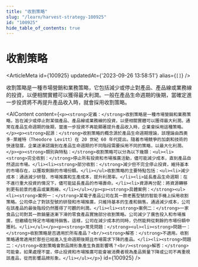 ```yaml
---
title: "收割策略"
slug: "/learn/harvest-strategy-100925"
id: "100925"
hide_table_of_contents: true
---
```



# 收割策略

<ArticleMeta id={100925} updatedAt={'2023-09-26 13:58:51'} alias={`[]`} />
<div className='border-solid border-b border-t-0 my-4 border-[var(--ifm-color-gray-300)]' />

收割策略是一種市場營銷和業務策略，它包括減少或停止對產品、產品線或業務線的投資，以便相關實體可以獲得最大利潤。一般在產品生命週期的後期，當確定進一步投資將不再提升產品收入時，就會採用收割策略。

<AIContent content={`<p><strong>定義：</strong>收割策略是一種市場營銷和業務策略，旨在減少或停止對某個產品、產品線或業務線的投資，以便相關實體可以獲得最大利潤。通常在產品生命週期的後期，當進一步投資不再能顯著提升產品收入時，企業會採用這種策略。</p><p><strong>起源：</strong>收割策略的概念源於產品生命週期理論，該理論由西奧多·萊維特（Theodore Levitt）在 20 世紀 60 年代提出。隨着市場競爭的加劇和技術的快速發展，企業逐漸認識到在產品生命週期的不同階段需要採用不同的策略，以最大化利潤。</p><p><strong>類別與特點：</strong>收割策略可以分為以下幾類：<ul><li><strong>完全收割：</strong>停止所有投資和市場推廣活動，儘可能減少成本，直到產品自然退出市場。</li><li><strong>部分收割：</strong>減少但不完全停止投資，維持基本的市場存在，以獲取剩餘的市場份額。</li></ul>收割策略的主要特點包括：<ul><li>減少成本：通過減少研發、市場推廣和生產成本，提升利潤率。</li><li>延長產品生命週期：在不進行重大投資的情況下，儘可能延長產品的市場壽命。</li><li>資源再分配：將資源轉移到更有前景的產品或業務線。</li></ul></p><p><strong>具體案例：</strong><ul><li><strong>案例一：</strong>某電子產品公司在其一款老舊型號的智能手機上採用收割策略。公司停止了對該型號的研發和市場推廣，只維持基本的生產和銷售。通過減少成本，公司在該產品的最後階段仍然獲得了可觀的利潤。</li><li><strong>案例二：</strong>一家食品公司對其一款銷量逐漸下滑的零食產品實施部分收割策略。公司減少了廣告投入和市場推廣，但繼續在特定市場維持銷售。這樣，公司在減少成本的同時，仍然能夠從剩餘的市場份額中獲利。</li></ul></p><p><strong>常見問題：</strong><ul><li><strong>問題一：</strong>收割策略是否適用於所有產品？<br/><strong>解答：</strong>不適用。收割策略通常適用於那些已經進入生命週期後期且市場需求下降的產品。</li><li><strong>問題二：</strong>收割策略會對品牌形象產生負面影響嗎？<br/><strong>解答：</strong>可能會。如果處理不當，停止投資和市場推廣可能會被消費者視為產品質量下降或公司不再重視該產品，從而影響品牌形象。</li></ul></p>`} id={100925} />
